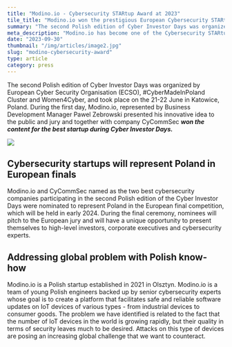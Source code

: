 ```yaml
---
title: "Modino.io - Cybersecurity STARtup Award at 2023"
tile_title: "Modino.io won the prestigious European Cybersecurity STARtup Award at 2023 Cyber Investor Days"
summary: "The second Polish edition of Cyber Investor Days was organized by European Cyber Security Organisation (ECSO), #CyberMadeInPoland Cluster and Women4Cyber, and took place on the 21-22 June in Katowice, Poland. During the first day, Modino.io, represented by Business Development Manager Pawel Zebrowski presented his innovative idea to the public and jury and together with company CyCommSec won the content for the best startup during Cyber Investor Days."
meta_description: "Modino.io has become one of the Cybersecurity STARtup Award winners. Learn more about the event."
date: "2023-09-30"
thumbnail: "/img/articles/image2.jpg"
slug: "modino-cybersecurity-award"
type: article
category: press
---
```


The second Polish edition of Cyber Investor Days was organized by European Cyber Security Organisation (ECSO), #CyberMadeInPoland Cluster and Women4Cyber, and took place on the 21-22 June in Katowice, Poland. During the first day, Modino.io, represented by Business Development Manager Pawel Zebrowski presented his innovative idea to the public and jury and together with company CyCommSec ***won the content for the best startup during Cyber Investor Days.***

![](/img/articles/image1.jpg)

## Cybersecurity startups will represent Poland in European finals

Modino.io and CyCommSec named as the two best cybersecurity companies participating in the second Polish edition of the Cyber Investor Days were nominated to represent Poland in the European final competition, which will be held in early 2024. During the final ceremony, nominees will pitch to the European jury and will have a unique opportunity to present themselves to high-level investors, corporate executives and cybersecurity experts.

## Addressing global problem with Polish know-how

Modino.io is a Polish startup established in 2021 in Olsztyn. Modino.io is a team of young Polish engineers backed up by senior cybersecurity experts whose goal is to create a platform that facilitates safe and reliable software updates on IoT devices of various types - from industrial devices to consumer goods. The problem we have identified is related to the fact that the number of IoT devices in the world is growing rapidly, but their quality in terms of security leaves much to be desired. Attacks on this type of devices are posing an increasing global challenge that we want to counteract.
